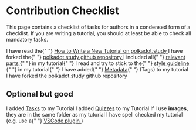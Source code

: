 
# Contribution Checklist

This page contains a checklist of tasks for authors in a condensed form of a
checklist. If you are writing a tutorial, you should at least be able to check
all mandatory tasks.

<Task>
  I have read the{" "}
  <a href="/docs/authors/new-tutorial-on-polkadot-study/intro">
    How to Write a New Tutorial on polkadot.study
  </a>
</Task>
<Task>
  I have forked the{" "}
  <a href="https://github.com/PolkadotStudy/polkadot.study">
    polkadot.study github repository
  </a>
</Task>
<Task>
  I included all{" "}
  <a href="/docs/authors/new-tutorial-on-polkadot-study/structure-and-style#tutorial-structure">
    relevant parts
  </a>{" "}
  in my tutorial{" "}
</Task>
<Task>
  I read and try to stick to the{" "}
  <a href="/docs/authors/new-tutorial-on-polkadot-study/structure-and-style#tutorial-style">
    style guideline
  </a>{" "}
  in my tutorial{" "}
</Task>
<Task>
  I have added{" "}
  <a href="/docs/authors/new-tutorial-on-polkadot-study/metadata">Metadata</a>{" "}
  (Tags) to my tutorial
</Task>
<Task>I have forked the polkadot.study github repository</Task>

## Optional but good

<Task mandatory={false}>
  I added <a href="/docs/authors/components-cheatsheet#tasks">Tasks</a> to my
  Tutorial
</Task>
<Task mandatory={false}>
  I added <a href="/docs/authors/components-cheatsheet#quizzes">Quizzes</a> to
  my Tutorial
</Task>
<Task mandatory={false}>
  If I use <b>images</b>, they are in the same folder as my tutorial
</Task>
<Task mandatory={false}>
  I have spell checked my tutorial (e.g. use a{" "}
  <a href="https://marketplace.visualstudio.com/items?itemName=streetsidesoftware.code-spell-checker">
    VSCode plugin
  </a>
  )
</Task>
